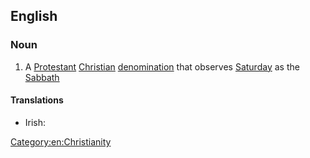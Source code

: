 ==English==

===Noun===
{{wikipedia}}
{{en-noun|head=[[seventh|Seventh]]-[[day]] [[adventist|Adventist]] [[church|Church]]|-}}

# A [[Protestant]] [[Christian]] [[denomination]] that observes [[Saturday]] as the [[Sabbath]]

====Translations====
{{trans-top|Christian denomination}}
* Irish: {{t-|ga|Eaglais Aidbhinteach an 7ú Lá|f}}
{{trans-mid}}
{{trans-bottom}}

[[Category:en:Christianity]]